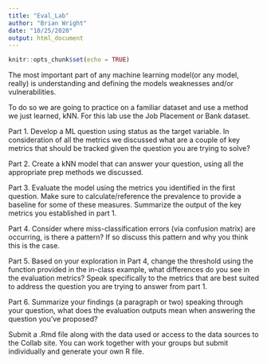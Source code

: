 ```yaml
---
title: "Eval_Lab"
author: "Brian Wright"
date: "10/25/2020"
output: html_document
---
```


```r
knitr::opts_chunk$set(echo = TRUE)
```

The most important part of any machine learning model(or any model, really) is understanding and defining the models weaknesses and/or vulnerabilities. 

To do so we are going to practice on a familiar dataset and use a method we just learned, kNN. For this lab use the Job Placement or Bank dataset.  

Part 1. Develop a ML question using status as the target variable. In consideration of all the metrics we discussed what are a couple of key metrics that should be tracked given the question you are trying to solve?

Part 2. Create a kNN model that can answer your question, using all the 
appropriate prep methods we discussed.   

Part 3. Evaluate the model using the metrics you identified in the first question. Make sure to calculate/reference the prevalence to provide a baseline for some of these measures. Summarize the output of the key metrics you established in part 1. 

Part 4.  Consider where miss-classification errors (via confusion matrix) are occurring, is there a pattern? If so discuss this pattern and why you think this is the case. 

Part 5. Based on your exploration in Part 4, change the threshold using the function provided in the in-class example, what differences do you see in the evaluation metrics? Speak specifically to the metrics that are best suited to address the question you are trying to answer from part 1. 

Part 6. Summarize your findings (a paragraph or two) speaking through your question, what does the evaluation outputs mean when answering the question you've proposed?

Submit a .Rmd file along with the data used or access to the data sources to the Collab site. You can work together with your groups but submit individually and generate your own R file. 

